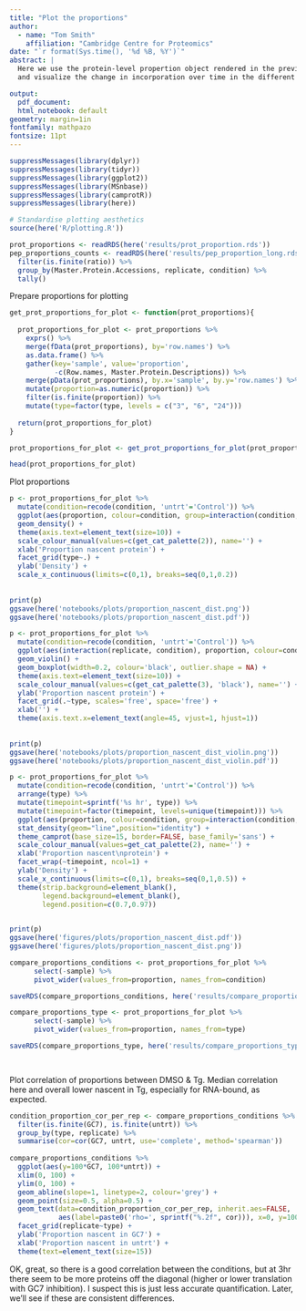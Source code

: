 ```yaml
---
title: "Plot the proportions"
author:
  - name: "Tom Smith"
    affiliation: "Cambridge Centre for Proteomics"
date: "`r format(Sys.time(), '%d %B, %Y')`"
abstract: | 
  Here we use the protein-level propertion object rendered in the previous notebook 
  and visualize the change in incorporation over time in the different samples.

output:
  pdf_document:
  html_notebook: default
geometry: margin=1in
fontfamily: mathpazo
fontsize: 11pt
---
```



```r
suppressMessages(library(dplyr))
suppressMessages(library(tidyr))
suppressMessages(library(ggplot2))
suppressMessages(library(MSnbase))
suppressMessages(library(camprotR))
suppressMessages(library(here))

# Standardise plotting aesthetics
source(here('R/plotting.R'))

```



```r
prot_proportions <- readRDS(here('results/prot_proportion.rds'))
pep_proportions_counts <- readRDS(here('results/pep_proportion_long.rds')) %>%
  filter(is.finite(ratio)) %>%
  group_by(Master.Protein.Accessions, replicate, condition) %>%
  tally()
```

Prepare proportions for plotting
```r
get_prot_proportions_for_plot <- function(prot_proportions){
  
  prot_proportions_for_plot <- prot_proportions %>%
    exprs() %>%
    merge(fData(prot_proportions), by='row.names') %>%
    as.data.frame() %>%
    gather(key='sample', value='proportion',
           -c(Row.names, Master.Protein.Descriptions)) %>%
    merge(pData(prot_proportions), by.x='sample', by.y='row.names') %>%
    mutate(proportion=as.numeric(proportion)) %>%
    filter(is.finite(proportion)) %>%
    mutate(type=factor(type, levels = c("3", "6", "24")))
  
  return(prot_proportions_for_plot)
}

prot_proportions_for_plot <- get_prot_proportions_for_plot(prot_proportions)

head(prot_proportions_for_plot)

```


Plot proportions
```r

p <- prot_proportions_for_plot %>%
  mutate(condition=recode(condition, 'untrt'='Control')) %>%
  ggplot(aes(proportion, colour=condition, group=interaction(condition, replicate))) +
  geom_density() +
  theme(axis.text=element_text(size=10)) +
  scale_colour_manual(values=c(get_cat_palette(2)), name='') +
  xlab('Proportion nascent protein') +
  facet_grid(type~.) +
  ylab('Density') +
  scale_x_continuous(limits=c(0,1), breaks=seq(0,1,0.2))
      
    
print(p)
ggsave(here('notebooks/plots/proportion_nascent_dist.png'))
ggsave(here('notebooks/plots/proportion_nascent_dist.pdf'))

```


```r
p <- prot_proportions_for_plot %>%
  mutate(condition=recode(condition, 'untrt'='Control')) %>%
  ggplot(aes(interaction(replicate, condition), proportion, colour=condition)) +
  geom_violin() +
  geom_boxplot(width=0.2, colour='black', outlier.shape = NA) +
  theme(axis.text=element_text(size=10)) +
  scale_colour_manual(values=c(get_cat_palette(3), 'black'), name='') +
  ylab('Proportion nascent protein') +
  facet_grid(.~type, scales='free', space='free') +
  xlab('') +
  theme(axis.text.x=element_text(angle=45, vjust=1, hjust=1))
      
    
print(p)
ggsave(here('notebooks/plots/proportion_nascent_dist_violin.png'))
ggsave(here('notebooks/plots/proportion_nascent_dist_violin.pdf'))
```
```r
p <- prot_proportions_for_plot %>%
  mutate(condition=recode(condition, 'untrt'='Control')) %>%
  arrange(type) %>%
  mutate(timepoint=sprintf('%s hr', type)) %>%
  mutate(timepoint=factor(timepoint, levels=unique(timepoint))) %>%
  ggplot(aes(proportion, colour=condition, group=interaction(condition, replicate))) +
  stat_density(geom="line",position="identity") +
  theme_camprot(base_size=15, border=FALSE, base_family='sans') +
  scale_colour_manual(values=get_cat_palette(2), name='') +
  xlab('Proportion nascent\nprotein') +
  facet_wrap(~timepoint, ncol=1) +
  ylab('Density') +
  scale_x_continuous(limits=c(0,1), breaks=seq(0,1,0.5)) +
  theme(strip.background=element_blank(),
        legend.background=element_blank(),
        legend.position=c(0.7,0.97))
  

print(p)
ggsave(here('figures/plots/proportion_nascent_dist.pdf'))
ggsave(here('figures/plots/proportion_nascent_dist.png'))

```

```r
compare_proportions_conditions <- prot_proportions_for_plot %>%
      select(-sample) %>%
      pivot_wider(values_from=proportion, names_from=condition)

saveRDS(compare_proportions_conditions, here('results/compare_proportions_conditions.rds'))

compare_proportions_type <- prot_proportions_for_plot %>%
      select(-sample) %>%
      pivot_wider(values_from=proportion, names_from=type)

saveRDS(compare_proportions_type, here('results/compare_proportions_type.rds'))
  



```




Plot correlation of proportions between DMSO & Tg. Median correlation here and overall lower nascent in Tg, especially for RNA-bound, as expected.
```r
condition_proportion_cor_per_rep <- compare_proportions_conditions %>%
  filter(is.finite(GC7), is.finite(untrt)) %>%
  group_by(type, replicate) %>%
  summarise(cor=cor(GC7, untrt, use='complete', method='spearman'))
  
compare_proportions_conditions %>%
  ggplot(aes(y=100*GC7, 100*untrt)) +
  xlim(0, 100) +
  ylim(0, 100) +
  geom_abline(slope=1, linetype=2, colour='grey') +
  geom_point(size=0.5, alpha=0.5) +
  geom_text(data=condition_proportion_cor_per_rep, inherit.aes=FALSE,
            aes(label=paste0('rho=', sprintf("%.2f", cor))), x=0, y=100, hjust=0, size=3) +
  facet_grid(replicate~type) +
  ylab('Proportion nascent in GC7') +
  xlab('Proportion nascent in untrt') +
  theme(text=element_text(size=15))
```   
OK, great, so there is a good correlation between the conditions, but at 3hr there seem to be more proteins off the diagonal (higher or lower translation with GC7 inhibition). I suspect this is just less accurate quantification. Later, we'll see if these are consistent differences.



